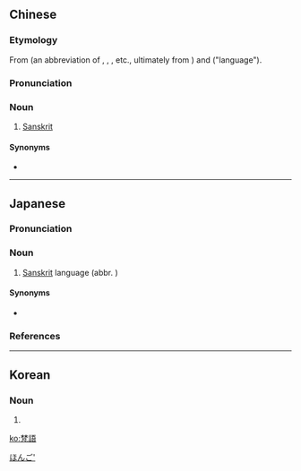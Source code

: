 {{also|梵语}}
==Chinese==
{{zh-forms|s=梵语}}
{{wikipedia|lang=zh}}

===Etymology===
From {{zh-l|梵}} (an abbreviation of {{zh-l|梵天}}, {{zh-l|梵凈}}, {{zh-l|梵摩}}, etc., ultimately from {{etyl|sa|zh}} {{m|sa|ब्रह्मन्}}) and {{zh-l|語}} ("language").

===Pronunciation===
{{zh-pron
|m=fànyǔ
|c=faan6 jyu5
|h=pfs=Fan-ngî
|mn=Hoân-gí/Hoân-gú
|cat=n
}}

===Noun===
{{zh-noun}}

# [[Sanskrit]]

====Synonyms====
* {{zh-l|梵文}}

{{zh-cat|Languages}}

----

==Japanese==
{{wikipedia|lang=ja}}
{{ja-kanjitab|ぼん|ご|yomi=o}}

===Pronunciation===
{{ja-pron|yomi=goon|ぼんご|acc=0|acc_ref=DJR,NHK}}

===Noun===
{{ja-noun|ぼんご}}

# [[Sanskrit]] language (abbr. {{l|ja|梵}})

====Synonyms====
* {{ja-r|サンスクリット|^サンスクリット}}

===References===
<references/>

[[Category:ja:Languages|ほんご']]

----

==Korean==
{{ko-hanjatab}}

===Noun===
{{ko-noun|hj|hangeul=범어}}

# {{hanja form of|범어|[[Sanskrit]]}}

[[ko:梵語]]